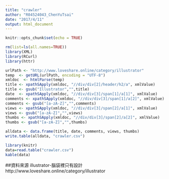```yaml
---
title: "crawler"
author: "R04524043_ChenYuTsai"
date: "2017/4/11"
output: html_document
---
```


```r
knitr::opts_chunk$set(echo = TRUE)
```

```r
rm(list=ls(all.names=TRUE))
library(XML)
library(RCurl)
library(httr)

urlPath <- "http://www.loveshare.online/category/illustrator"
temp  <- getURL(urlPath, encoding = "UTF-8")
xmldoc  <- htmlParse(temp)
title <- xpathSApply(xmldoc, "//div/div[2]/header/h2/a", xmlValue)
title <- gsub("Illustrator","",title)
date  <- xpathSApply(xmldoc, "//div/div[3]/span[1]/a[1]", xmlValue)
comments <- xpathSApply(xmldoc, "//div/div[3]/span[1]/a[2]", xmlValue)
comments <- gsub("[a-zA-Z]","",comments)
views <- xpathSApply(xmldoc, "//div/div[3]/span[2]/a[1]", xmlValue)
views <- gsub("[a-zA-Z]","",views)
thumbs <- xpathSApply(xmldoc, "//div/div[3]/span[2]/a[2]", xmlValue)
thumbs <- gsub("[a-zA-Z]","",thumbs)

alldata <- data.frame(title, date, comments, views, thumbs)
write.table(alldata, "crawler.csv")

```

```r
library(knitr)
data=read.table("crawler.csv")
kable(data)
```

##資料來源
illustrator-腦袋裡只有設計 http://www.loveshare.online/category/illustrator
